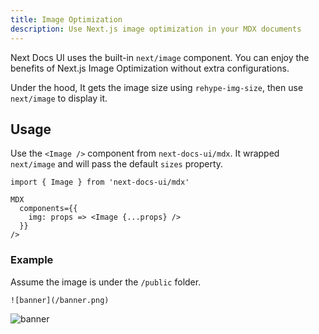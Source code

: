 ```yaml
---
title: Image Optimization
description: Use Next.js image optimization in your MDX documents
---
```


Next Docs UI uses the built-in `next/image` component. You can enjoy the
benefits of Next.js Image Optimization without extra configurations.

Under the hood, It gets the image size using `rehype-img-size`, then use
`next/image` to display it.

## Usage

Use the `<Image />` component from `next-docs-ui/mdx`. It wrapped `next/image`
and will pass the default `sizes` property.

```tsx {5}
import { Image } from 'next-docs-ui/mdx'

MDX
  components={{
    img: props => <Image {...props} />
  }}
/>
```

### Example

Assume the image is under the `/public` folder.

```mdx
![banner](/banner.png)
```

![banner](/banner.png)
